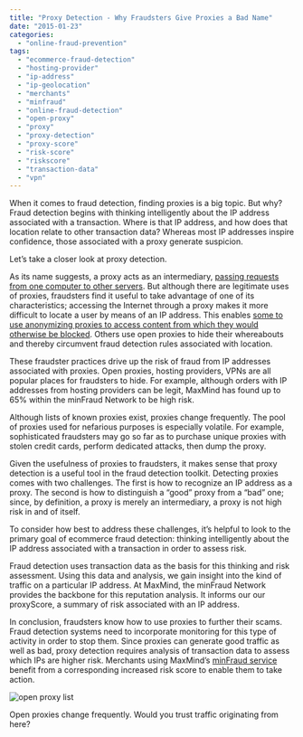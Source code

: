 ```yaml
---
title: "Proxy Detection - Why Fraudsters Give Proxies a Bad Name"
date: "2015-01-23"
categories:
  - "online-fraud-prevention"
tags:
  - "ecommerce-fraud-detection"
  - "hosting-provider"
  - "ip-address"
  - "ip-geolocation"
  - "merchants"
  - "minfraud"
  - "online-fraud-detection"
  - "open-proxy"
  - "proxy"
  - "proxy-detection"
  - "proxy-score"
  - "risk-score"
  - "riskscore"
  - "transaction-data"
  - "vpn"
---
```


When it comes to fraud detection, finding proxies is a big topic. But why? Fraud
detection begins with thinking intelligently about the IP address associated
with a transaction. Where is that IP address, and how does that location relate
to other transaction data? Whereas most IP addresses inspire confidence, those
associated with a proxy generate suspicion.

Let’s take a closer look at proxy detection.

As its name suggests, a proxy acts as an intermediary,
[passing requests from one computer to other servers](https://en.wikipedia.org/wiki/Proxy_server).
But although there are legitimate uses of proxies, fraudsters find it useful to
take advantage of one of its characteristics; accessing the Internet through a
proxy makes it more difficult to locate a user by means of an IP address. This
enables
[some to use anonymizing proxies to access content from which they would otherwise be blocked](https://cyber.law.harvard.edu/publications/2010/Circumvention_Tool_Usage).
Others use open proxies to hide their whereabouts and thereby circumvent fraud
detection rules associated with location.

These fraudster practices drive up the risk of fraud from IP addresses
associated with proxies. Open proxies, hosting providers, VPNs are all popular
places for fraudsters to hide. For example, although orders with IP addresses
from hosting providers can be legit, MaxMind has found up to 65% within the
minFraud Network to be high risk.

Although lists of known proxies exist, proxies change frequently. The pool of
proxies used for nefarious purposes is especially volatile. For example,
sophisticated fraudsters may go so far as to purchase unique proxies with stolen
credit cards, perform dedicated attacks, then dump the proxy.

Given the usefulness of proxies to fraudsters, it makes sense that proxy
detection is a useful tool in the fraud detection toolkit. Detecting proxies
comes with two challenges. The first is how to recognize an IP address as a
proxy. The second is how to distinguish a “good” proxy from a “bad” one; since,
by definition, a proxy is merely an intermediary, a proxy is not high risk in
and of itself.

To consider how best to address these challenges, it’s helpful to look to the
primary goal of ecommerce fraud detection: thinking intelligently about the IP
address associated with a transaction in order to assess risk.

Fraud detection uses transaction data as the basis for this thinking and risk
assessment. Using this data and analysis, we gain insight into the kind of
traffic on a particular IP address. At MaxMind, the minFraud Network provides
the backbone for this reputation analysis. It informs our our proxyScore, a
summary of risk associated with an IP address.

In conclusion, fraudsters know how to use proxies to further their scams. Fraud
detection systems need to incorporate monitoring for this type of activity in
order to stop them. Since proxies can generate good traffic as well as bad,
proxy detection requires analysis of transaction data to assess which IPs are
higher risk. Merchants using MaxMind’s
[minFraud service](https://www.maxmind.com/en/minfraud-services) benefit from a
corresponding increased risk score to enable them to take action.

![open proxy list](images/open-proxy-list-300x231.png)

Open proxies change frequently. Would you trust traffic originating from here?
